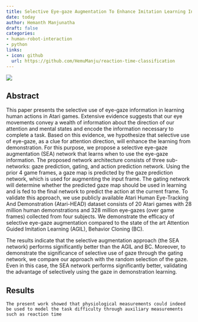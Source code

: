 ```yaml
---
title: Selective Eye-gaze Augmentation To Enhance Imitation Learning In Atari Games
date: today
author: Hemanth Manjunatha
draft: false
categories:
- human-robot-interaction
- python
links:
- icon: github
  url: https://github.com/HemuManju/reaction-time-classification
---
```


![](cover.jpg){fig-align="center"}

## Abstract

This paper presents the selective use of eye-gaze information in learning human actions in Atari games. Extensive evidence suggests that our eye movements convey a wealth of information about the direction of our attention and mental states and encode the information necessary to complete a task.
Based on this evidence, we hypothesize that selective use of eye-gaze, as a clue for attention direction, will enhance the learning from demonstration.
For this purpose, we propose a selective eye-gaze augmentation (SEA) network that learns when to use the eye-gaze information. The proposed network architecture consists of three sub-networks: gaze prediction, gating, and action prediction network. Using the prior 4 game frames, a gaze map is predicted by the gaze prediction network, which is used for augmenting the input frame. The gating network will determine whether the predicted gaze map should be used in learning and is fed to the final network to predict the action at the current frame.
To validate this approach, we use publicly available Atari Human Eye-Tracking And Demonstration (Atari-HEAD) dataset consists of 20 Atari games with 28 million human demonstrations and 328 million eye-gazes (over game frames) collected from four subjects. We demonstrate the efficacy of selective eye-gaze augmentation compared to the state of the art Attention Guided Imitation Learning (AGIL), Behavior Cloning (BC).

The results indicate that the selective augmentation approach (the SEA network) performs significantly better than the AGIL and BC. Moreover, to demonstrate the significance of selective use of gaze through the gating network, we compare our approach with the random selection of the gaze. Even in this case, the SEA network performs significantly better, validating the advantage of selectively using the gaze in demonstration learning.

## Results

`The present work showed that physiological measurements could indeed be used to model the task difficulty through auxiliary measurements such as reaction time`
